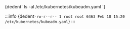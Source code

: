

<CodeBlock language="bash">
    {dedent`
        ls -al /etc/kubernetes/kubeadm.yaml
    `}
</CodeBlock>

:::info
<CodeBlock language="bash">
    {dedent`
        -rw-r--r-- 1 root root 6463 Feb 18 15:20 /etc/kubernetes/kubeadm.yaml
    `}
</CodeBlock>
:::
